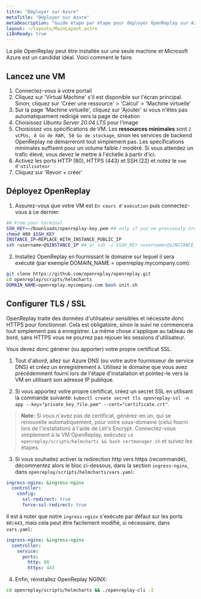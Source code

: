 ```yaml
---
titre: "Déployer sur Azure"
metaTitle: "Déployer sur Azure"
metaDescription: "Guide étape par étape pour déployer OpenReplay sur Azure."
layout: ~/layouts/MainLayout.astro
i18nReady: true
---
```


La pile OpenReplay peut être installée sur une seule machine et Microsoft Azure est un candidat idéal. Voici comment le faire.

## Lancez une VM

1. Connectez-vous à votre portail
2. Cliquez sur 'Virtual Machine' s'il est disponible sur l'écran principal. Sinon, cliquez sur 'Créer une ressource' > 'Calcul' > 'Machine virtuelle'
3. Sur la page 'Machine virtuelle', cliquez sur 'Ajouter' si vous n'êtes pas automatiquement redirigé vers la page de création
4. Choisissez *Ubuntu Server 20.04 LTS* pour l'image
4. Choisissez vos spécifications de VM. Les **ressources minimales** sont `2 vCPUs, 8 Go de RAM, 50 Go de stockage`, sinon les services de backend OpenReplay ne démarreront tout simplement pas. Les spécifications minimales suffisent pour un volume faible / modéré. Si vous attendez un trafic élevé, vous devez le mettre à l'échelle à partir d'ici.
5. Activez les ports HTTP (80), HTTPS (443) et SSH (22) et notez le `nom d'utilisateur`
6. Cliquez sur 'Revoir + créer'

## Déployez OpenReplay

1. Assurez-vous que votre VM est `En cours d'exécution` puis connectez-vous à ce dernier:


```bash
## From your terminal
SSH_KEY=~/Downloads/openreplay-key.pem ## only if you've previously created an SSH key
chmod 400 $SSH_KEY
INSTANCE_IP=REPLACE_WITH_INSTANCE_PUBLIC_IP
ssh <username>@$INSTANCE_IP ## or ssh -i $SSH_KEY <username>@$INSTANCE_IP if you have a key
```


2. Installez OpenReplay en fournissant le domaine sur lequel il sera exécuté (par exemple DOMAIN_NAME = openreplay.mycompany.com):


```bash
git clone https://github.com/openreplay/openreplay.git
cd openreplay/scripts/helmcharts
DOMAIN_NAME=openreplay.mycompany.com bash init.sh
```


## Configurer TLS / SSL

OpenReplay traite des données d'utilisateur sensibles et nécessite donc HTTPS pour fonctionner. Cela est obligatoire, sinon le suivi ne commencera tout simplement pas à enregistrer. La même chose s'applique au tableau de bord, sans HTTPS vous ne pourrez pas rejouer les sessions d'utilisateur.

Vous devez donc générer (ou apporter) votre propre certificat SSL.

1. Tout d'abord, allez sur Azure DNS (ou votre autre fournisseur de service DNS) et créez un enregistrement `A`. Utilisez le domaine que vous avez précédemment fourni lors de l'étape d'installation et pointez-le vers la VM en utilisant son adresse IP publique.

2. Si vous apportez votre propre certificat, créez un secret SSL en utilisant la commande suivante: `kubectl create secret tls openreplay-ssl -n app --key="private_key_file.pem" --cert="certificate.crt"`.

> **Note:** Si vous n'avez pas de certificat, générez-en un, qui se renouvelle automatiquement, pour votre sous-domaine (celui fourni lors de l'installation) à l'aide de Let's Encrypt. Connectez-vous simplement à la VM OpenReplay, exécutez `cd openreplay/scripts/helmcharts && bash certmanager.sh` et suivez les étapes.

3. Si vous souhaitez activer la redirection http vers https (recommandé), décommentez alors le bloc ci-dessous, dans la section `ingress-nginx`, dans `openreplay/scripts/helmcharts/vars.yaml`:


```yaml
ingress-nginx: &ingress-nginx
  controller:
    config:
      ssl-redirect: true
      force-ssl-redirect: true
```


Il est à noter que notre `ingress-nginx` s'exécute par défaut sur les ports `80|443`, mais cela peut être facilement modifié, si nécessaire, dans `vars.yaml`:


```yaml
ingress-nginx: &ingress-nginx
  controller:
    service:
      ports:
        http: 80
        https: 443
```


4. Enfin, réinstallez OpenReplay NGINX:


```bash
cd openreplay/scripts/helmcharts && ./openreplay-cli -I
```


